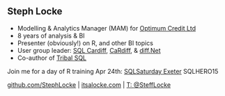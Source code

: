 ## Steph Locke
- Modelling & Analytics Manager (MAM) for [Optimum Credit Ltd](http://optimumcredit.co.uk)
- 8 years of analysis & BI
- Presenter (obviously!) on R, and other BI topics
- User group leader: [SQL Cardiff](http://www.meetup.com/Cardiff-SQL-Server-User-Group), [CaRdiff](http://www.meetup.com/Cardiff-R-User-Group/), & [diff.Net](http://www.meetup.com/diff-NET/)
- Co-author of [Tribal SQL](http://tribalsql.com/)

Join me for a day of R training Apr 24th: [SQLSaturday Exeter](http://sqlsatexeter.azurewebsites.net/?page_id=342) SQLHERO15 

[github.com/StephLocke](https://github.com/StephLocke) | [itsalocke.com](http://itsalocke.com) | [T: @SteffLocke](https://twitter.com/stefflocke)
